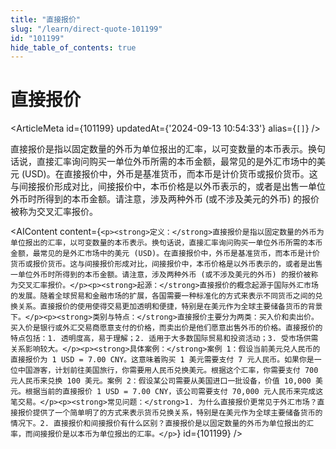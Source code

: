 ```yaml
---
title: "直接报价"
slug: "/learn/direct-quote-101199"
id: "101199"
hide_table_of_contents: true
---
```



# 直接报价

<ArticleMeta id={101199} updatedAt={'2024-09-13 10:54:33'} alias={`[]`} />
<div className='border-solid border-b border-t-0 my-4 border-[var(--ifm-color-gray-300)]' />

直接报价是指以固定数量的外币为单位报出的汇率，以可变数量的本币表示。换句话说，直接汇率询问购买一单位外币所需的本币金额，最常见的是外汇市场中的美元 (USD)。在直接报价中，外币是基准货币，而本币是计价货币或报价货币。这与间接报价形成对比，间接报价中，本币价格是以外币表示的，或者是出售一单位外币时所得到的本币金额。请注意，涉及两种外币 (或不涉及美元的外币) 的报价被称为交叉汇率报价。

<AIContent content={`<p><strong>定义：</strong>直接报价是指以固定数量的外币为单位报出的汇率，以可变数量的本币表示。换句话说，直接汇率询问购买一单位外币所需的本币金额，最常见的是外汇市场中的美元 (USD)。在直接报价中，外币是基准货币，而本币是计价货币或报价货币。这与间接报价形成对比，间接报价中，本币价格是以外币表示的，或者是出售一单位外币时所得到的本币金额。请注意，涉及两种外币 (或不涉及美元的外币) 的报价被称为交叉汇率报价。</p><p><strong>起源：</strong>直接报价的概念起源于国际外汇市场的发展。随着全球贸易和金融市场的扩展，各国需要一种标准化的方式来表示不同货币之间的兑换关系。直接报价的使用使得交易更加透明和便捷，特别是在美元作为全球主要储备货币的背景下。</p><p><strong>类别与特点：</strong>直接报价主要分为两类：买入价和卖出价。买入价是银行或外汇交易商愿意支付的价格，而卖出价是他们愿意出售外币的价格。直接报价的特点包括：1. 透明度高，易于理解；2. 适用于大多数国际贸易和投资活动；3. 受市场供需关系影响较大。</p><p><strong>具体案例：</strong>案例 1：假设当前美元兑人民币的直接报价为 1 USD = 7.00 CNY。这意味着购买 1 美元需要支付 7 元人民币。如果你是一位中国游客，计划前往美国旅行，你需要用人民币兑换美元。根据这个汇率，你需要支付 700 元人民币来兑换 100 美元。案例 2：假设某公司需要从美国进口一批设备，价值 10,000 美元。根据当前的直接报价 1 USD = 7.00 CNY，该公司需要支付 70,000 元人民币来完成这笔交易。</p><p><strong>常见问题：</strong>1. 为什么直接报价更常见于外汇市场？直接报价提供了一个简单明了的方式来表示货币兑换关系，特别是在美元作为全球主要储备货币的情况下。2. 直接报价和间接报价有什么区别？直接报价是以固定数量的外币为单位报出的汇率，而间接报价是以本币为单位报出的汇率。</p>`} id={101199} />
